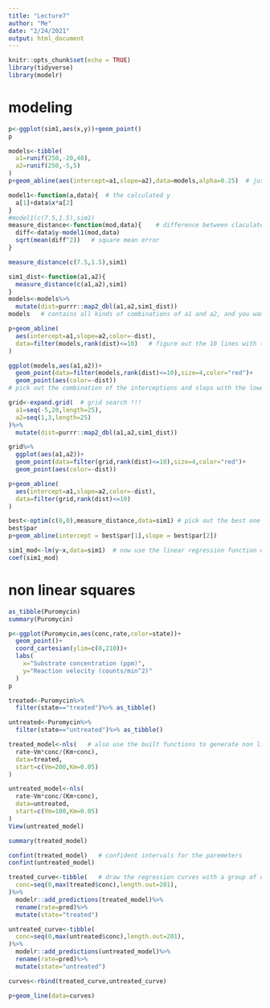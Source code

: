 ```yaml
---
title: "Lecture7"
author: "Me"
date: "2/24/2021"
output: html_document
---
```


```r
knitr::opts_chunk$set(echo = TRUE)
library(tidyverse)
library(modelr)
```

# modeling
```r
p<-ggplot(sim1,aes(x,y))+geom_point()
p
```

```r
models<-tibble(
  a1=runif(250,-20,40),
  a2=runif(250,-5,5)
)
p+geom_abline(aes(intercept=a1,slope=a2),data=models,alpha=0.25)  # just some random lines
```
```r
model1<-function(a,data){  # the calculated y
  a[1]+data$x*a[2]
}
#model1(c(7.5,1.5),sim1)
measure_distance<-function(mod,data){    # difference between claculated y and real y
  diff<-data$y-model1(mod,data)
  sqrt(mean(diff^2))   # square mean error
}

measure_distance(c(7.5,1.5),sim1)
```
```r
sim1_dist<-function(a1,a2){
  measure_distance(c(a1,a2),sim1)
}
models<-models%>%
  mutate(dist=purrr::map2_dbl(a1,a2,sim1_dist))
models   # contains all kinds of combinations of a1 and a2, and you want the dist to be as low as possible
```

```r
p+geom_abline(
  aes(intercept=a1,slope=a2,color=-dist),
  data=filter(models,rank(dist)<=10)   # figure out the 10 lines with the lowest dist
)
```
```r
ggplot(models,aes(a1,a2))+
  geom_point(data=filter(models,rank(dist)<=10),size=4,color="red")+
  geom_point(aes(color=-dist))
# pick out the combination of the interceptions and slops with the lowest dist
```
```r
grid<-expand.grid(  # grid search !!!
  a1=seq(-5,20,length=25),
  a2=seq(1,3,length=25)
)%>%
  mutate(dist=purrr::map2_dbl(a1,a2,sim1_dist))

grid%>%
  ggplot(aes(a1,a2))+
  geom_point(data=filter(grid,rank(dist)<=10),size=4,color="red")+
  geom_point(aes(color=-dist))

```
```r
p+geom_abline(
  aes(intercept=a1,slope=a2,color=-dist),
  data=filter(grid,rank(dist)<=10)
)

```

```r
best<-optim(c(0,0),measure_distance,data=sim1) # pick out the best one
best$par
p+geom_abline(intercept = best$par[1],slope = best$par[2])
```

```r
sim1_mod<-lm(y~x,data=sim1)  # now use the linear regression function directly
coef(sim1_mod)
```

# non linear squares
```r
as_tibble(Puromycin)
summary(Puromycin)

```
```r
p<-ggplot(Puromycin,aes(conc,rate,color=state))+
  geom_point()+
  coord_cartesian(ylim=c(0,210))+
  labs(
    x="Substrate concentration (ppm)",
    y="Reaction velocity (counts/min^2)"
  )
p
```
```r
treated<-Puromycin%>%
  filter(state=="treated")%>% as_tibble()

untreated<-Puromycin%>%
  filter(state=="untreated")%>% as_tibble()

treated_model<-nls(   # also use the built functions to generate non linear regression
  rate~Vm*conc/(Km+conc),
  data=treated,
  start=c(Vm=200,Km=0.05)
)

untreated_model<-nls(
  rate~Vm*conc/(Km+conc),
  data=untreated,
  start=c(Vm=100,Km=0.05)
)
View(untreated_model)
```

```r
summary(treated_model)
```
```r
confint(treated_model)   # confident intervals for the paremeters
confint(untreated_model)
```

```r
treated_curve<-tibble(   # draw the regression curves with a group of dots
  conc=seq(0,max(treated$conc),length.out=201),
)%>%
  modelr::add_predictions(treated_model)%>%
  rename(rate=pred)%>%
  mutate(state="treated")

untreated_curve<-tibble(
  conc=seq(0,max(untreated$conc),length.out=201),
)%>%
  modelr::add_predictions(untreated_model)%>%
  rename(rate=pred)%>%
  mutate(state="untreated")

curves<-rbind(treated_curve,untreated_curve)
```


```r
p+geom_line(data=curves)
```
























